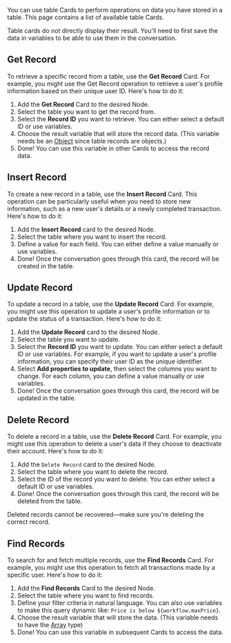You can use table Cards to perform operations on data you have stored in a table. This page contains a list of available table Cards.

<Note>
Table cards do not directly display their result. You'll need to first save the data in variables to be able to use them in the conversation.
</Note>

## Get Record

To retrieve a specific record from a table, use the **Get Record** Card. For example, you might use the Get Record operation to retrieve a user's profile information based on their unique user ID. Here's how to do it:

1. Add the **Get Record** Card to the desired Node.
2. Select the table you want to get the record from.
3. Select the **Record ID** you want to retrieve. You can either select a default ID or use variables.
4. Choose the result variable that will store the record data. (This variable needs be an [Object](/learn/reference/variables/overview#data-types-for-variables) since table records are objects.)
5. Done! You can use this variable in other Cards to access the record data.

## Insert Record

To create a new record in a table, use the **Insert Record** Card. This operation can be particularly useful when you need to store new information, such as a new user's details or a newly completed transaction. Here's how to do it:

1. Add the **Insert Record** card to the desired Node.
2. Select the table where you want to insert the record.
3. Define a value for each field. You can either define a value manually or use variables.
4. Done! Once the conversation goes through this card, the record will be created in the table.

## Update Record

To update a record in a table, use the **Update Record** Card. For example, you might use this operation to update a user's profile information or to update the status of a transaction. Here's how to do it:

1. Add the **Update Record** card to the desired Node.
2. Select the table you want to update.
3. Select the **Record ID** you want to update. You can either select a default ID or use variables. For example, if you want to update a user's profile information, you can specify their user ID as the unique identifier.
4. Select **Add properties to update**, then select the columns you want to change. For each column, you can define a value manually or use variables.
5. Done! Once the conversation goes through this card, the record will be updated in the table.

## Delete Record

To delete a record in a table, use the **Delete Record** Card. For example, you might use this operation to delete a user's data if they choose to deactivate their account. Here's how to do it:

1. Add the `Delete Record` card to the desired Node.
2. Select the table where you want to delete the record.
3. Select the ID of the record you want to delete. You can either select a default ID or use variables.
4. Done! Once the conversation goes through this card, the record will be deleted from the table.

<Warning>
Deleted records cannot be recovered—make sure you're deleting the correct record.
</Warning>

## Find Records

To search for and fetch multiple records, use the **Find Records** Card. For example, you might use this operation to fetch all transactions made by a specific user. Here's how to do it:

1. Add the **Find Records** Card to the desired Node.
2. Select the table where you want to find records.
3. Define your filter criteria in natural language. You can also use variables to make this query dynamic like: `Price is below ${workflow.maxPrice}`.
4. Choose the result variable that will store the data. (This variable needs to have the [Array](/learn/reference/variables/overview#data-types-for-variables) type)
5. Done! You can use this variable in subsequent Cards to access the data.
